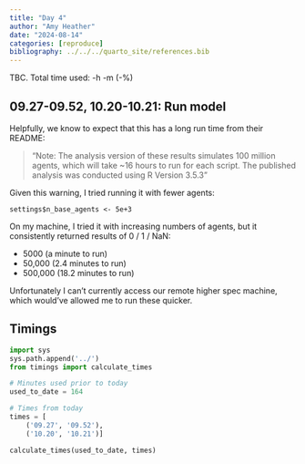 ```yaml
---
title: "Day 4"
author: "Amy Heather"
date: "2024-08-14"
categories: [reproduce]
bibliography: ../../../quarto_site/references.bib
---
```


::: {.callout-note}

TBC. Total time used: -h -m (-%)

:::

## 09.27-09.52, 10.20-10.21: Run model

Helpfully, we know to expect that this has a long run time from their README:

> "Note: The analysis version of these results simulates 100 million agents, which will take ~16 hours to run for each script. The published analysis was conducted using R Version 3.5.3"

Given this warning, I tried running it with fewer agents:

```
settings$n_base_agents <- 5e+3
```

On my machine, I tried it with increasing numbers of agents, but it consistently returned results of 0 / 1 / NaN:

* 5000 (a  minute to run)
* 50,000 (2.4 minutes to run)
* 500,000 (18.2 minutes to run)

Unfortunately I can't currently access our remote higher spec machine, which would've allowed me to run these quicker.

## Timings

```python
import sys
sys.path.append('../')
from timings import calculate_times

# Minutes used prior to today
used_to_date = 164

# Times from today
times = [
    ('09.27', '09.52'),
    ('10.20', '10.21')]

calculate_times(used_to_date, times)
```